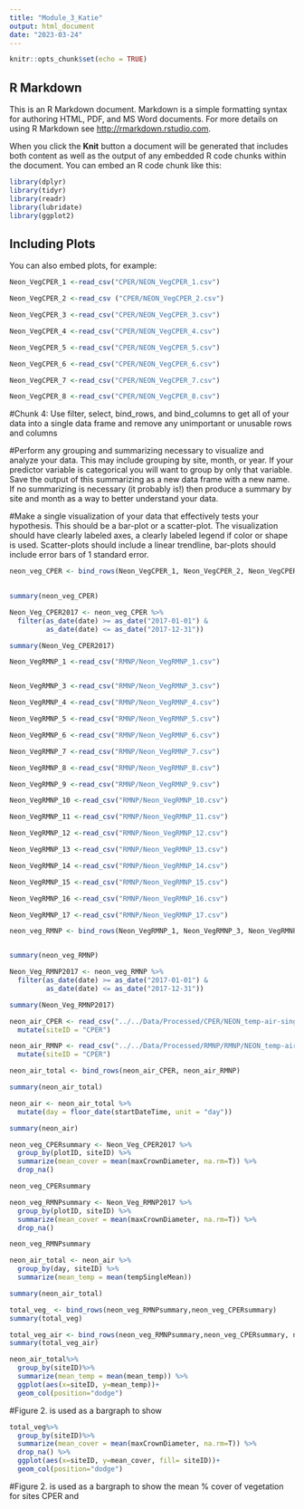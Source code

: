 ```yaml
---
title: "Module_3_Katie"
output: html_document
date: "2023-03-24"
---
```


```r
knitr::opts_chunk$set(echo = TRUE)
```

## R Markdown

This is an R Markdown document. Markdown is a simple formatting syntax for authoring HTML, PDF, and MS Word documents. For more details on using R Markdown see <http://rmarkdown.rstudio.com>.

When you click the **Knit** button a document will be generated that includes both content as well as the output of any embedded R code chunks within the document. You can embed an R code chunk like this:

```r


library(dplyr)
library(tidyr)
library(readr) 
library(lubridate)
library(ggplot2)


```

## Including Plots

You can also embed plots, for example:

```r


Neon_VegCPER_1 <-read_csv("CPER/NEON_VegCPER_1.csv")  

Neon_VegCPER_2 <-read_csv ("CPER/NEON_VegCPER_2.csv")

Neon_VegCPER_3 <-read_csv("CPER/NEON_VegCPER_3.csv")

Neon_VegCPER_4 <-read_csv("CPER/NEON_VegCPER_4.csv")

Neon_VegCPER_5 <-read_csv("CPER/NEON_VegCPER_5.csv")

Neon_VegCPER_6 <-read_csv("CPER/NEON_VegCPER_6.csv")

Neon_VegCPER_7 <-read_csv("CPER/NEON_VegCPER_7.csv")

Neon_VegCPER_8 <-read_csv("CPER/NEON_VegCPER_8.csv")


```

#Chunk 4: Use filter, select, bind_rows, and bind_columns to get all of your data into a single data frame and remove any unimportant or unusable rows and columns 

#Perform any grouping and summarizing necessary to visualize and analyze your data. This may include grouping by site, month, or year. If your predictor variable is categorical you will want to group by only that variable. Save the output of this summarizing as a new data frame with a new name. If no summarizing is necessary (it probably is!) then produce a summary by site and month as a way to better understand your data. 

#Make a single visualization of your data that effectively tests your hypothesis. This should be a bar-plot or a scatter-plot. The visualization should have clearly labeled axes, a clearly labeled legend if color or shape is used. Scatter-plots should include a linear trendline, bar-plots should include error bars of 1 standard error. 

```r

neon_veg_CPER <- bind_rows(Neon_VegCPER_1, Neon_VegCPER_2, Neon_VegCPER_3, Neon_VegCPER_4, Neon_VegCPER_5, Neon_VegCPER_6, Neon_VegCPER_7, Neon_VegCPER_8)
 

summary(neon_veg_CPER)


```
 


```r

Neon_Veg_CPER2017 <- neon_veg_CPER %>% 
  filter(as_date(date) >= as_date("2017-01-01") & 
         as_date(date) <= as_date("2017-12-31"))

summary(Neon_Veg_CPER2017)
```



``` r
Neon_VegRMNP_1 <-read_csv("RMNP/Neon_VegRMNP_1.csv")  


Neon_VegRMNP_3 <-read_csv("RMNP/Neon_VegRMNP_3.csv")

Neon_VegRMNP_4 <-read_csv("RMNP/Neon_VegRMNP_4.csv")

Neon_VegRMNP_5 <-read_csv("RMNP/Neon_VegRMNP_5.csv")

Neon_VegRMNP_6 <-read_csv("RMNP/Neon_VegRMNP_6.csv")

Neon_VegRMNP_7 <-read_csv("RMNP/Neon_VegRMNP_7.csv")

Neon_VegRMNP_8 <-read_csv("RMNP/Neon_VegRMNP_8.csv")

Neon_VegRMNP_9 <-read_csv("RMNP/Neon_VegRMNP_9.csv")

Neon_VegRMNP_10 <-read_csv("RMNP/Neon_VegRMNP_10.csv")

Neon_VegRMNP_11 <-read_csv("RMNP/Neon_VegRMNP_11.csv")

Neon_VegRMNP_12 <-read_csv("RMNP/Neon_VegRMNP_12.csv")

Neon_VegRMNP_13 <-read_csv("RMNP/Neon_VegRMNP_13.csv")

Neon_VegRMNP_14 <-read_csv("RMNP/Neon_VegRMNP_14.csv")

Neon_VegRMNP_15 <-read_csv("RMNP/Neon_VegRMNP_15.csv")

Neon_VegRMNP_16 <-read_csv("RMNP/Neon_VegRMNP_16.csv")

Neon_VegRMNP_17 <-read_csv("RMNP/Neon_VegRMNP_17.csv")

```

``` r
neon_veg_RMNP <- bind_rows(Neon_VegRMNP_1, Neon_VegRMNP_3, Neon_VegRMNP_4, Neon_VegRMNP_5, Neon_VegRMNP_6, Neon_VegRMNP_7, Neon_VegRMNP_8, Neon_VegRMNP_9, Neon_VegRMNP_10, Neon_VegRMNP_11, Neon_VegRMNP_12, Neon_VegRMNP_13, Neon_VegRMNP_14, Neon_VegRMNP_15, Neon_VegRMNP_16, Neon_VegRMNP_17)


summary(neon_veg_RMNP)
```


``` r
Neon_Veg_RMNP2017 <- neon_veg_RMNP %>% 
  filter(as_date(date) >= as_date("2017-01-01") & 
         as_date(date) <= as_date("2017-12-31"))

summary(Neon_Veg_RMNP2017)

```

```r
neon_air_CPER <- read_csv("../../Data/Processed/CPER/NEON_temp-air-single/CPER_Sep_2017_Air_30min/NEON.D10.CPER.DP1.00002.001.000.030.030.SAAT_30min.2017-09.expanded.20221201T015159Z.csv")%>%
  mutate(siteID = "CPER")

neon_air_RMNP <- read_csv("../../Data/Processed/RMNP/RMNP/NEON_temp-air-single/RMNP_Sep_2017_Air/NEON.D10.RMNP.DP1.00002.001.000.030.030.SAAT_30min.2017-09.basic.20221210T032125Z.csv") %>% 
  mutate(siteID = "CPER")
```


```r
neon_air_total <- bind_rows(neon_air_CPER, neon_air_RMNP)

summary(neon_air_total)

```

``` r
neon_air <- neon_air_total %>%
  mutate(day = floor_date(startDateTime, unit = "day"))

summary(neon_air)
```


``` r
neon_veg_CPERsummary <- Neon_Veg_CPER2017 %>%
  group_by(plotID, siteID) %>%
  summarize(mean_cover = mean(maxCrownDiameter, na.rm=T)) %>%
  drop_na()

neon_veg_CPERsummary

```

``` r
neon_veg_RMNPsummary <- Neon_Veg_RMNP2017 %>%
  group_by(plotID, siteID) %>%
  summarize(mean_cover = mean(maxCrownDiameter, na.rm=T)) %>%
  drop_na()

neon_veg_RMNPsummary

```

``` r
neon_air_total <- neon_air %>% 
  group_by(day, siteID) %>% 
  summarize(mean_temp = mean(tempSingleMean))

summary(neon_air_total)
```
``` r

total_veg_ <- bind_rows(neon_veg_RMNPsummary,neon_veg_CPERsummary)
summary(total_veg)

total_veg_air <- bind_rows(neon_veg_RMNPsummary,neon_veg_CPERsummary, neon_air_total)
summary(total_veg_air)

```


``` r
  
neon_air_total%>%
  group_by(siteID)%>%
  summarize(mean_temp = mean(mean_temp)) %>%
  ggplot(aes(x=siteID, y=mean_temp))+
  geom_col(position="dodge")


``` 

#Figure 2. is used as a bargraph to show


``` r

total_veg%>%
  group_by(siteID)%>%
  summarize(mean_cover = mean(maxCrownDiameter, na.rm=T)) %>%
  drop_na() %>%
  ggplot(aes(x=siteID, y=mean_cover, fill= siteID))+ 
  geom_col(position="dodge")

``` 
#Figure 2. is used as a bargraph to show the mean % cover of vegetation for sites CPER and



